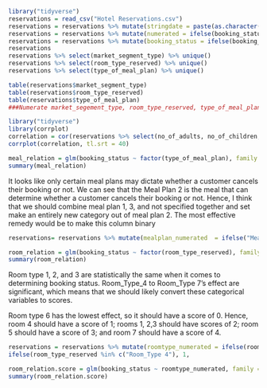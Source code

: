 ```r
library("tidyverse")
reservations = read_csv("Hotel Reservations.csv") 
reservations = reservations %>% mutate(stringdate = paste(as.character(arrival_date),as.character(arrival_month), sep = ",")) %>% mutate(stringdate2 = paste(stringdate, as.character(arrival_year), sep = ",")) %>% mutate(dateobject=as.Date(stringdate2, format = "%d,%m,%Y")) %>% select(-c(stringdate, stringdate2))
reservations = reservations %>% mutate(numerated = ifelse(booking_status == "Canceled", 1, 0)) %>% mutate(previous_booking_fixed = ifelse(repeated_guest == 0, 0.5, (no_of_previous_bookings_not_canceled)/(no_of_previous_cancellations + no_of_previous_bookings_not_canceled)))
reservations = reservations %>% mutate(booking_status = ifelse(booking_status == "Canceled", 0, 1))
reservations
reservations %>% select(market_segment_type) %>% unique()
reservations %>% select(room_type_reserved) %>% unique()
reservations %>% select(type_of_meal_plan) %>% unique()

table(reservations$market_segment_type)
table(reservations$room_type_reserved)
table(reservations$type_of_meal_plan)
###Numerate market_segement_type, room_type_reserved, type_of_meal_plan
```

```r
library("tidyverse")
library(corrplot)
correlation = cor(reservations %>% select(no_of_adults, no_of_children, no_of_weekend_nights, no_of_week_nights, required_car_parking_space, lead_time, repeated_guest, no_of_previous_cancellations, no_of_previous_bookings_not_canceled, avg_price_per_room, no_of_special_requests, previous_booking_fixed, booking_status))
corrplot(correlation, tl.srt = 40)
```


```r
meal_relation = glm(booking_status ~ factor(type_of_meal_plan), family = binomial, data = reservations)
summary(meal_relation)
```

It looks like only certain meal plans may dictate whether a customer cancels their booking or not.
We can see that the Meal Plan 2 is the meal that can determine whether a customer cancels their booking or not.
Hence, I think that we should combine meal plan 1, 3, and not specified together and set make an entirely new category out of meal plan 2. The most effective remedy would be to make this column binary

```r
reservations= reservations %>% mutate(mealplan_numerated  = ifelse("Meal Plan 2", 0, 1))
```


```r
room_relation = glm(booking_status ~ factor(room_type_reserved), family = binomial, data = reservations)
summary(room_relation)
```
Room type 1, 2, and 3 are statistically the same when it comes to determining booking status. Room_Type_4 to Room_Type 7's effect are significant, which means that we should likely convert these categorical variables to scores. 

Room type 6 has the lowest effect, so it should have a score of 0. Hence, room 4 should have a score of 1; rooms 1, 2,3 should have scores of 2; room 5 should have a score of 3; and room 7 should have a score of 4. 

```r

reservations = reservations %>% mutate(roomtype_numerated = ifelse(room_type_reserved %in% c("Room_Type 6"), 0,
ifelse(room_type_reserved %in% c("Room_Type 4"), 1,                                                                    ifelse(room_type_reserved %in% c("Room_Type 1", "Room_Type 2", "Room_Type 3"), 2,                                     ifelse(room_type_reserved %in% c("Room_Type 5"), 3,                                                                    ifelse(room_type_reserved %in% c("Room_Type 7"), 7, NA))))))
```

```r
room_relation.score = glm(booking_status ~ roomtype_numerated, family = binomial, data = reservations)
summary(room_relation.score)
```



